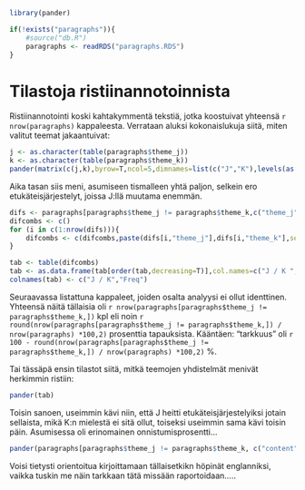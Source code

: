 ```r
library(pander)

if(!exists("paragraphs")){
    #source("db.R")
    paragraphs <- readRDS("paragraphs.RDS")
}

```



# Tilastoja ristiinannotoinnista


Ristiinannotointi koski kahtakymmentä tekstiä, jotka koostuivat yhteensä 
`r nrow(paragraphs)` kappaleesta. Verrataan aluksi kokonaislukuja siitä, miten
valitut teemat jakaantuivat:


```r

j <- as.character(table(paragraphs$theme_j))
k <- as.character(table(paragraphs$theme_k))
pander(matrix(c(j,k),byrow=T,ncol=5,dimnames=list(c("J","K"),levels(as.factor(paragraphs$theme_j)))))


```

Aika tasan siis meni, asumiseen tismalleen yhtä paljon, selkein ero
etukäteisjärjestelyt, joissa J:llä muutama enemmän.

```r

difs <- paragraphs[paragraphs$theme_j != paragraphs$theme_k,c("theme_j","theme_k")]
difcombs <- c()
for (i in c(1:nrow(difs))){
    difcombs <- c(difcombs,paste(difs[i,"theme_j"],difs[i,"theme_k"],sep=" / "))
}

tab <- table(difcombs)
tab <- as.data.frame(tab[order(tab,decreasing=T)],col.names=c("J / K ","Freq"))
colnames(tab) <- c("J / K","Freq")


```


Seuraavassa listattuna kappaleet, joiden osalta analyysi ei ollut identtinen. Yhteensä
näitä tällaisia oli `r nrow(paragraphs[paragraphs$theme_j != paragraphs$theme_k,])` kpl
eli noin `r round(nrow(paragraphs[paragraphs$theme_j != paragraphs$theme_k,]) / nrow(paragraphs) *100,2)` 
prosenttia tapauksista. Kääntäen: "tarkkuus" oli 
`r 100 - round(nrow(paragraphs[paragraphs$theme_j != paragraphs$theme_k,]) / nrow(paragraphs) *100,2)` %.


Tai tässäpä ensin tilastot siitä, mitkä teemojen yhdistelmät menivät herkimmin
ristiin:

```r

pander(tab)

```

Toisin sanoen, useimmin kävi niin, että J heitti etukäteisjärjestelyiksi jotain
sellaista, mikä K:n mielestä ei sitä ollut, toiseksi useimmin sama kävi toisin päin.
Asumisessa oli erinomainen onnistumisprosentti...





```r

pander(paragraphs[paragraphs$theme_j != paragraphs$theme_k, c("content","theme_j","theme_k")])

```


Voisi tietysti orientoitua kirjoittamaan tällaisetkikn höpinät englanniksi,
vaikka tuskin me näin tarkkaan tätä missään raportoidaan.....





